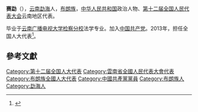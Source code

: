 '''赛勐'''（{{bd|1974年||}}），[[云南|云南]][[勐海|勐海]]人，[[布朗族|布朗族]]，[[中华人民共和国|中华人民共和国]]政治人物、[[第十二届全国人民代表大会|第十二届全国人民代表大会]]云南地区代表。

毕业于[[云南广播电视大学检察分校|云南广播电视大学检察分校]]法学专业。加入[[中国共产党|中国共产党]]。2013年，担任全国人大代表<ref>{{cite news|title=全国人大代表信息-赛勐|url= http://210.82.31.1:8084/delegate/viewDelegate.action?dbid=122410|accessdate=2013-04-05|newspaper=全国人大网}}{{Dead link|date=2020年1月 |bot=InternetArchiveBot |fix-attempted=yes }}</ref>。

==參考文獻==
{{reflist}}
{{中国政治人物小作品}}

{{DEFAULTSORT:Sai賽}}
[[Category:第十二届全国人大代表|Category:第十二届全国人大代表]]
[[Category:雲南省全國人民代表大會代表|Category:雲南省全國人民代表大會代表]]
[[Category:布朗族全國人大代表|Category:布朗族全國人大代表]]
[[Category:中國共產黨黨員|Category:中國共產黨黨員]]
[[Category:布朗族人|Category:布朗族人]]
[[Category:勐海人|Category:勐海人]]